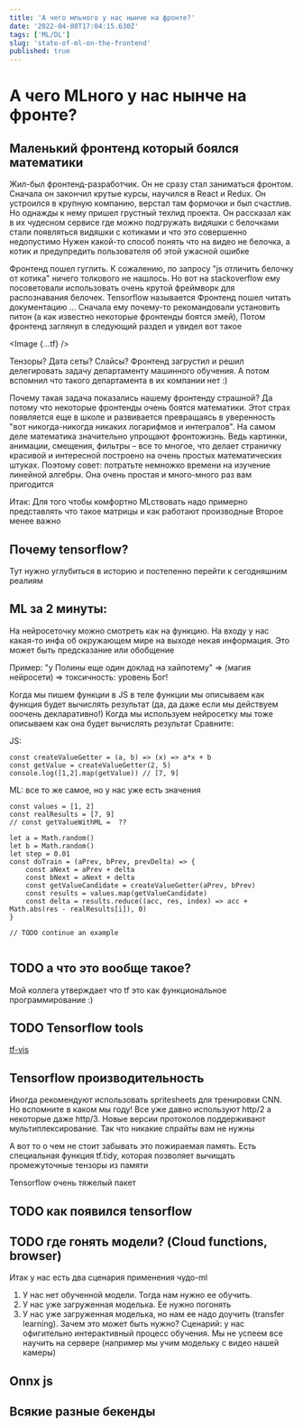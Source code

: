 ```yaml
---
title: 'А чего мльного у нас нынче на фронте?'
date: '2022-04-08T17:04:15.630Z'
tags: ['ML/DL']
slug: 'state-of-ml-on-the-frontend'
published: true
---
```




# А чего MLного у нас нынче на фронте?

## Маленький фронтенд который боялся математики

Жил-был фронтенд-разработчик. Он не сразу стал заниматься фронтом. Сначала он закончил крутые курсы, научился в React и Redux.
Он устроился в крупную компанию, верстал там формочки и был счастлив.
Но однажды к нему пришел грустный техлид проекта.
Он рассказал как в их чудесном сервисе где можно подгружать видяшки с белочками стали появляться видяшки с котиками и что это совершенно недопустимо
Нужен какой-то способ понять что на видео не белочка, а котик и предупредить пользователя об этой ужасной ошибке

Фронтенд пошел гуглить. К сожалению, по запросу "js отличить белочку от котика" ничего толкового не нашлось.
Но вот на stackoverflow ему посоветовали использовать очень крутой фреймворк для распознавания белочек. Tensorflow называется
Фронтенд пошел читать документацию ...
Сначала ему почему-то рекомандовали установить питон (а как известно некоторые фронтенды боятся змей),
Потом фронтенд заглянул в следующий раздел и увидел вот такое

<Image {...tf} />

Тензоры? Дата сеты? Слайсы? Фронтенд загрустил и решил делегировать задачу департаменту машинного обучения. А потом вспомнил что такого департамента в их компании нет :)

Почему такая задача показались нашему фронтенду страшной? Да потому что некоторые фронтенды очень боятся математики. Этот страх появляется еще в школе и развивается превращаясь в уверенность "вот никогда-никогда никаких логарифмов и интегралов".
На самом деле математика значительно упрощают фронтожизнь. Ведь картинки, анимации, смещения, фильтры – все то многое, что делает страничку красивой и интересной построено на очень простых математических штуках.
Поэтому совет: потратьте немножко времени на изучение линейной алгебры. Она очень простая и много-много раз вам пригодится

Итак:
Для того чтобы комфортно MLствовать надо примерно представлять что такое матрицы и как работают производные
Второе менее важно

## Почему tensorflow?

Тут нужно углубиться в историю и постепенно перейти к сегодняшним реалиям

## ML за 2 минуты:

На нейросеточку можно смотреть как на функцию. На входу у нас какая-то инфа об окружающем мире на выходе некая информация. Это может быть предсказание или обобщение

Пример: "у Полины еще один доклад на хайпотему" => (магия нейросети) => токсичность: уровень Бог!

Когда мы пишем функции в JS в теле функции мы описываем как функция будет вычислять результат (да, да даже если мы действуем ооочень декларативно!)
Когда мы используем нейросетку мы тоже описываем как она будет вычислять результат
Сравните:

JS:

```
const createValueGetter = (a, b) => (x) => a*x + b
const getValue = createValueGetter(2, 5)
console.log([1,2].map(getValue)) // [7, 9]
```

ML: все то же самое, но у нас уже есть значения

```
const values = [1, 2]
const realResults = [7, 9]
// const getValueWithML =  ??

let a = Math.random()
let b = Math.random()
let step = 0.01
const doTrain = (aPrev, bPrev, prevDelta) => {
    const aNext = aPrev + delta
    const bNext = aNext + delta
    const getValueCandidate = createValueGetter(aPrev, bPrev)
    const results = values.map(getValueCandidate)
    const delta = results.reduce((acc, res, index) => acc + Math.abs(res - realResults[i]), 0)
}

// TODO continue an example


```

## TODO а что это вообще такое?

Мой коллега утверждает что tf это как функциональное программирование :)

## TODO Tensorflow tools

[tf-vis](https://js.tensorflow.org/api_vis/latest/)

## Tensorflow производительность

Иногда рекомендуют использовать spritesheets для тренировки CNN. Но вспомните в каком мы году!
Все уже давно используют http/2 а некоторые даже http/3. Новые версии протоколов поддерживают мультиплексирование.
Так что никакие спрайты вам не нужны

А вот то о чем не стоит забывать это пожираемая память. Есть специальная функция tf.tidy, которая позволяет вычищать промежуточные тензоры из памяти

Tensorflow очень тяжелый пакет

## TODO как появился tensorflow

## TODO где гонять модели? (Cloud functions, browser)

Итак у нас есть два сценария применения чудо-ml

1. У нас нет обученной модели. Тогда нам нужно ее обучить.
2. У нас уже загруженная моделька. Ее нужно погонять
3. У нас уже загруженная моделька, но нам ее надо доучить (transfer learning). Зачем это может быть нужно?
   Сценарий: у нас офигительно интерактивный процесс обучения. Мы не успеем все научить на сервере (например мы учим модельку с видео нашей камеры)

## Onnx js

## Всякие разные бекенды
